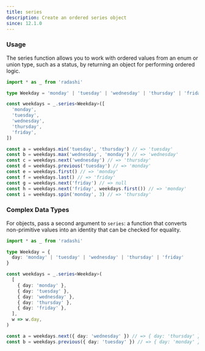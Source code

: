 ```yaml
---
title: series
description: Create an ordered series object
since: 12.1.0
---
```


### Usage

The series function allows you to work with ordered values from an enum or union type, such as a status, by returning an object for performing ordered logic.

```ts twoslash
import * as _ from 'radashi'

type Weekday = 'monday' | 'tuesday' | 'wednesday' | 'thursday' | 'friday'

const weekdays = _.series<Weekday>([
  'monday',
  'tuesday',
  'wednesday',
  'thursday',
  'friday',
])

const a = weekdays.min('tuesday', 'thursday') // => 'tuesday'
const b = weekdays.max('wednesday', 'monday') // => 'wednesday'
const c = weekdays.next('wednesday') // => 'thursday'
const d = weekdays.previous('tuesday') // => 'monday'
const e = weekdays.first() // => 'monday'
const f = weekdays.last() // => 'friday'
const g = weekdays.next('friday') // => null
const h = weekdays.next('friday', weekdays.first()) // => 'monday'
const i = weekdays.spin('monday', 3) // => 'thursday'
```

### Complex Data Types

For objects, pass a second argument to `series`: a function that converts non-primitive values into an identity that can be checked for equality.

```ts twoslash
import * as _ from 'radashi'

type Weekday = {
  day: 'monday' | 'tuesday' | 'wednesday' | 'thursday' | 'friday'
}

const weekdays = _.series<Weekday>(
  [
    { day: 'monday' },
    { day: 'tuesday' },
    { day: 'wednesday' },
    { day: 'thursday' },
    { day: 'friday' },
  ],
  w => w.day,
)

const a = weekdays.next({ day: 'wednesday' }) // => { day: 'thursday' }
const b = weekdays.previous({ day: 'tuesday' }) // => { day: 'monday' }
```
